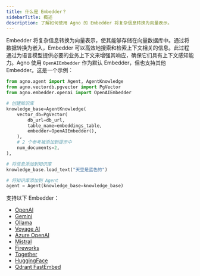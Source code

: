 ```yaml
---
title: 什么是 Embedder？
sidebarTitle: 概述
description: 了解如何使用 Agno 的 Embedder 将复杂信息转换为向量表示。
---
```


Embedder 将复杂信息转换为向量表示，使其能够存储在向量数据库中。通过将数据转换为嵌入，Embedder 可以高效地搜索和检索上下文相关的​​信息。此过程通过为语言模型提供必要的业务上下文来增强其响应，确保它们具有上下文感知能力。Agno 使用 `OpenAIEmbedder` 作为默认 Embedder，但也支持其他 Embedder。这是一个示例：

```python
from agno.agent import Agent, AgentKnowledge
from agno.vectordb.pgvector import PgVector
from agno.embedder.openai import OpenAIEmbedder

# 创建知识库
knowledge_base=AgentKnowledge(
    vector_db=PgVector(
        db_url=db_url,
        table_name=embeddings_table,
        embedder=OpenAIEmbedder(),
    ),
    # 2 个参考被添加到提示中
    num_documents=2,
),

# 将信息添加到知识库
knowledge_base.load_text("天空是蓝色的")

# 将知识库添加到 Agent
agent = Agent(knowledge_base=knowledge_base)
```

支持以下 Embedder：

- [OpenAI](/embedder/openai)
- [Gemini](/embedder/gemini)
- [Ollama](/embedder/ollama)
- [Voyage AI](/embedder/voyageai)
- [Azure OpenAI](/embedder/azure_openai)
- [Mistral](/embedder/mistral)
- [Fireworks](/embedder/fireworks)
- [Together](/embedder/together)
- [HuggingFace](/embedder/huggingface)
- [Qdrant FastEmbed](/embedder/qdrant_fastembed)
